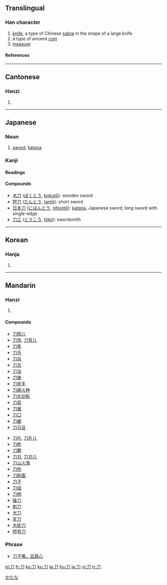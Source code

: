 {{see|刂}}<!-- may be replaced by zh-forms -->

==Translingual==
{{Han stroke|[[Image:刀-order.gif]]}}
===Han character===
{{Han char|rn=18|rad=刀|as=00|sn=2|four=1722<sub>0</sub>|canj=尸竹 (SH)}}
# [[knife]], a type of Chinese [[sabre]] in the shape of a large knife
# a type of ancient [[coin]]
# [[measure]]
====References====
{{Han ref|kx=0135.240|dkj=01845|dj=0304.040|hdz=10319.120|uh=5200|ud=20992|bh=A44D|bd=42061}}
----
==Cantonese==
===Hanzi===
{{yue-hanzi|jyut=[[dou1]]|y=[[dou1]]}}
# {{defn|Cantonese}}
----
==Japanese==
===Noun===
{{ja-noun|k|hira=かたな|rom=katana}}

# [[sword]]; [[katana]]
[[Category:ja:Weapons|かたな]]
===Kanji===
{{ja-kanji|grade=2|rs=刀00}}
====Readings====
{{ja-readings|on=[[とう]] (tō) < [[たう]] (tau), [[と]] (to)|kun=[[かたな]] (katana)}}

====Compounds====
*[[木刀]] ([[ぼくとう]], [[bokutō]]): wooden sword
*[[短刀]] ([[たんとう]], [[tantō]]): short sword
*[[日本刀]] ([[にほんとう]], [[nihontō]]): [[katana]], Japanese sword, long sword with single-edge
*[[刀工]] ([[とうこう]], [[tōkō]]): swordsmith
----

==Korean==
===Hanja===
{{ko-hanja|hangeul=[[도]]|eumhun=칼|rv=do|mr=to}}
# {{defn|Korean}}
----
==Mandarin==
===Hanzi===
{{cmn-hanzi|pin=[[dāo]] ([[dao1]]), [[fèn]] ([[fen4]])|wg=tao<sup>1</sup>, fen<sup>4</sup>}}
# {{defn|Mandarin}}

====Compounds====
{{top}}
*[[刀把儿]]
*[[刀背]], [[刀背儿]]
*[[刀笔]]
*[[刀币]]
*[[刀兵]]
*[[刀叉]]
*[[刀法]]
*[[刀锋]]
*[[刀斧手]]
*[[刀耕火种]]
*[[刀光剑影]]
*[[刀具]]
*[[刀锯]]
*[[刀口]]
*[[刀螂]]
*[[刀马旦]]
{{mid}}
*[[刀片]], [[刀片儿]]
*[[刀枪]]
*[[刀鞘]]
*[[刀刃]], [[刀刃儿]]
*[[刀山火海]]
*[[刀伤]]
*[[刀削面]]
*[[刀子]]
*[[刀俎]]
*[[刀柄]]
*[[操刀]]
*[[刺刀]]
*[[大刀]]
*[[军刀]]
*[[大砍刀]]
*[[短弯刀]]
{{bottom}}

===Phrase===
*[[刀子嘴，豆腐心]]

[[el:刀]]
[[fr:刀]]
[[ko:刀]]
[[ku:刀]]
[[la:刀]]
[[hu:刀]]
[[ja:刀]]
[[vi:刀]]
[[tr:刀]]